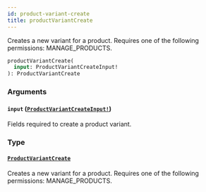 ```yaml
---
id: product-variant-create
title: productVariantCreate
---
```


Creates a new variant for a product. Requires one of the following permissions: MANAGE_PRODUCTS.

```graphql
productVariantCreate(
  input: ProductVariantCreateInput!
): ProductVariantCreate

```

### Arguments

#### `input` ([`ProductVariantCreateInput!`](../../../developer/api-reference/inputs/product-variant-create-input))

Fields required to create a product variant.

### Type

#### [`ProductVariantCreate`](../../../developer/api-reference/objects/product-variant-create)

Creates a new variant for a product. Requires one of the following permissions: MANAGE_PRODUCTS.
